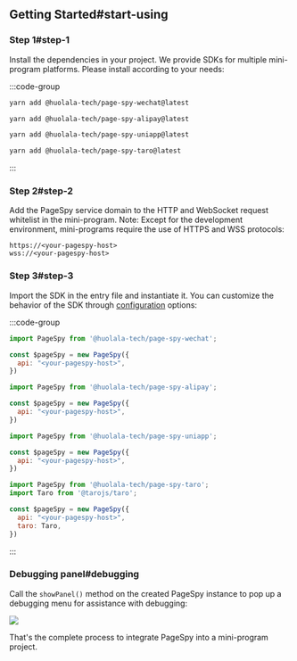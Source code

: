 

## Getting Started#start-using

### Step 1#step-1

Install the dependencies in your project. We provide SDKs for multiple mini-program platforms. Please install according to your needs:

:::code-group

```bash wechat
yarn add @huolala-tech/page-spy-wechat@latest
```

```bash alipay
yarn add @huolala-tech/page-spy-alipay@latest
```

```bash uniapp
yarn add @huolala-tech/page-spy-uniapp@latest
```

```bash taro
yarn add @huolala-tech/page-spy-taro@latest
```

:::


### Step 2#step-2

Add the PageSpy service domain to the HTTP and WebSocket request whitelist in the mini-program. Note: Except for the development environment, mini-programs require the use of HTTPS and WSS protocols:

```
https://<your-pagespy-host>
wss://<your-pagespy-host>
```

### Step 3#step-3

Import the SDK in the entry file and instantiate it. You can customize the behavior of the SDK through [configuration](./pagespy#constructor) options:

:::code-group

```js wechat
import PageSpy from '@huolala-tech/page-spy-wechat';

const $pageSpy = new PageSpy({
  api: "<your-pagespy-host>",
})
```

```js alipay
import PageSpy from '@huolala-tech/page-spy-alipay';

const $pageSpy = new PageSpy({
  api: "<your-pagespy-host>",
})
```

```js uniapp
import PageSpy from '@huolala-tech/page-spy-uniapp';

const $pageSpy = new PageSpy({
  api: "<your-pagespy-host>",
})
```

```js taro
import PageSpy from '@huolala-tech/page-spy-taro';
import Taro from '@tarojs/taro';

const $pageSpy = new PageSpy({
  api: "<your-pagespy-host>",
  taro: Taro,
})
```

:::

### Debugging panel#debugging

Call the `showPanel()` method on the created PageSpy instance to pop up a debugging menu for assistance with debugging:

<a href={mpPanelImg} target="_blank">
  <img src={mpPanelImg} style={{ maxWidth: 320 }} />
</a>

That's the complete process to integrate PageSpy into a mini-program project.
